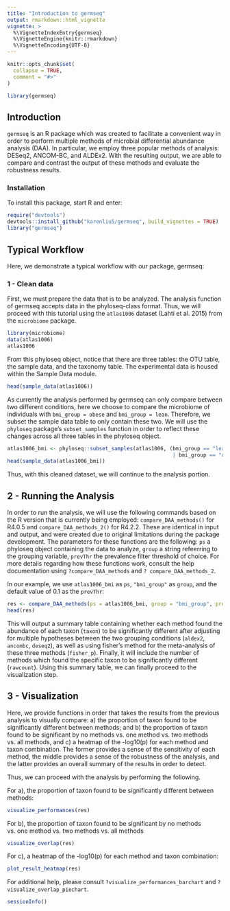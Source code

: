 ```yaml
---
title: "Introduction to germseq"
output: rmarkdown::html_vignette
vignette: >
  %\VignetteIndexEntry{germseq}
  %\VignetteEngine{knitr::rmarkdown}
  %\VignetteEncoding{UTF-8}
---
```


```r
knitr::opts_chunk$set(
  collapse = TRUE,
  comment = "#>"
)
```

```r
library(germseq)
```

## Introduction
`germseq` is an R package which was created to facilitate a convenient way in order to perform multiple methods of microbial differential abundance analysis (DAA). In particular, we employ three popular methods of analysis: DESeq2, ANCOM-BC, and ALDEx2. With the resulting output, we are able to compare and contrast the output of these methods and evaluate the robustness results.

### Installation

To install this package, start R and enter:
```r
require("devtools")
devtools::install_github("karenliu5/germseq", build_vignettes = TRUE)
library("germseq")
```


## Typical Workflow

Here, we demonstrate a typical workflow with our package, germseq:

### 1 - Clean data
First, we must prepare the data that is to be analyzed. The analysis function of germseq accepts data in the phyloseq-class format. Thus, we will proceed with this tutorial using the `atlas1006` dataset (Lahti et al. 2015) from the `microbiome` package.

```r
library(microbiome)
data(atlas1006)
atlas1006
```

From this phyloseq object, notice that there are three tables: the OTU table, the sample data, and the taxonomy table. The experimental data is housed within the Sample Data module. 

```r
head(sample_data(atlas1006))
```

As currently the analysis performed by germseq can only compare between two different conditions, here we choose to compare the microbiome of individuals with `bmi_group = obese` and `bmi_group = lean`. Therefore, we subset the sample data table to only contain these two. We will use the `phyloseq` package's `subset_samples` function in order to reflect these changes across all three tables in the phyloseq object.

```r
atlas1006_bmi <- phyloseq::subset_samples(atlas1006, (bmi_group == "lean" 
                                                      | bmi_group == "obese"))
head(sample_data(atlas1006_bmi))
```

Thus, with this cleaned dataset, we will continue to the analysis portion.

## 2 - Running the Analysis
In order to run the analysis, we will use the following commands based on the R version that is currently being employed: `compare_DAA_methods()` for R4.0.5 and `compare_DAA_methods_2()` for R4.2.2. These are identical in input and output, and were created due to original limitations during the package development. The parameters for these functions are the following: `ps` a phyloseq object containing the data to analyze, `group` a string refeerring to the grouping variable, `prevThr` the prevalence filter threshold of choice. For more details regarding how these functions work, consult the help documentation using `?compare_DAA_methods` and `? compare_DAA_methods_2`. 

In our example, we use `atlas1006_bmi` as `ps`, `"bmi_group"` as `group`, and the default value of 0.1 as the `prevThr`:

```r
res <- compare_DAA_methods(ps = atlas1006_bmi, group = "bmi_group", prevThr = 0.1)
head(res)
```

This will output a summary table containing whether each method found the abundance of each taxon (`taxon`) to be significantly different after adjusting for multiple hypotheses between the two grouping conditions (`aldex2`, `ancombc`, `deseq2`), as well as using fisher's method for the meta-analysis of these three methods (`fisher_p`). Finally, it will include the number of methods which found the specific taxon to be significantly different (`rawcount`). Using this summary table, we can finally proceed to the visualization step.


## 3 - Visualization
Here, we provide functions in order that takes the results from the previous analysis to visually compare: a) the proportion of taxon found to be significantly different between methods; and b) the proportion of taxon found to be significant by no methods vs. one method vs. two methods vs. all methods, and c) a heatmap of the -log10(p) for each method and taxon combination. The former provides a sense of the sensitivity of each method, the middle provides a sense of the robustness of the analysis, and the latter provides an overall summary of the results in order to detect. 

Thus, we can proceed with the analysis by performing the following.

For a), the proportion of taxon found to be significantly different between methods:
```r
visualize_performances(res)
```

For b), the proportion of taxon found to be significant by no methods vs. one method vs. two methods vs. all methods
```r
visualize_overlap(res)
```

For c), a heatmap of the -log10(p) for each method and taxon combination:
```r
plot_result_heatmap(res)
```
For additional help, please consult `?visualize_performances_barchart` and `?visualize_overlap_piechart`. 

```r
sessionInfo()
```
